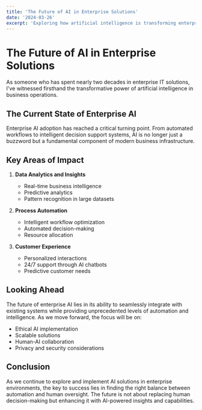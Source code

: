```yaml
---
title: 'The Future of AI in Enterprise Solutions'
date: '2024-03-26'
excerpt: 'Exploring how artificial intelligence is transforming enterprise IT solutions and business operations.'
---
```


# The Future of AI in Enterprise Solutions

As someone who has spent nearly two decades in enterprise IT solutions, I've witnessed 
firsthand the transformative power of artificial intelligence in business operations.

## The Current State of Enterprise AI

Enterprise AI adoption has reached a critical turning point. From automated workflows 
to intelligent decision support systems, AI is no longer just a buzzword but a 
fundamental component of modern business infrastructure.

## Key Areas of Impact

1. **Data Analytics and Insights**
   - Real-time business intelligence
   - Predictive analytics
   - Pattern recognition in large datasets

2. **Process Automation**
   - Intelligent workflow optimization
   - Automated decision-making
   - Resource allocation

3. **Customer Experience**
   - Personalized interactions
   - 24/7 support through AI chatbots
   - Predictive customer needs

## Looking Ahead

The future of enterprise AI lies in its ability to seamlessly integrate with existing 
systems while providing unprecedented levels of automation and intelligence. As we 
move forward, the focus will be on:

- Ethical AI implementation
- Scalable solutions
- Human-AI collaboration
- Privacy and security considerations

## Conclusion

As we continue to explore and implement AI solutions in enterprise environments, 
the key to success lies in finding the right balance between automation and human 
oversight. The future is not about replacing human decision-making but enhancing 
it with AI-powered insights and capabilities. 